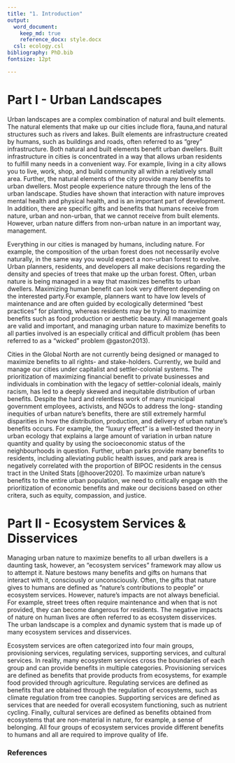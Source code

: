 ```yaml
---
title: "1. Introduction"
output: 
  word_document:
    keep_md: true 
    reference_docx: style.docx
  csl: ecology.csl
bibliography: PhD.bib
fontsize: 12pt

---
```

# Part I - Urban Landscapes  

Urban landscapes are a complex combination of natural and built elements. The 
natural elements that make up our cities include flora, fauna,and natural structures
such as rivers and lakes. Built elements are infrastructure created 
by humans, such as buildings and roads, often referred to as "grey" 
infrastructure. Both natural and built elements benefit urban dwellers. Built 
infrastructure in cities is concentrated in a way that allows urban residents to 
fulfill many needs in a convenient way. For example, living in a city 
allows you to live, work, shop, and build community all within a relatively small 
area. Further, the natural elements of the city provide many benefits to urban 
dwellers. Most people experience nature through the lens of the urban landscape. 
Studies have shown that interaction with nature improves mental health and 
physical health, and is an important part of development. In addition, there are 
specific gifts and benefits that humans receive from nature, urban and non-urban, 
that we cannot receive from built elements. However, urban nature differs from 
non-urban nature in an important way, management.  

Everything in our cities is managed by humans, including nature. 
For example, the composition of the urban forest does not necessarily 
evolve naturally, in the same way you would expect a non-urban forest to evolve. 
Urban planners, residents, and developers all make decisions regarding the 
density and species of trees that make up the urban forest. Often, urban nature 
is being managed in a way that maximizes benefits to urban dwellers. Maximizing 
human benefit can look very different depending on the interested party.For example,
planners want to have low levels of maintenance and are often guided by 
ecologically determined "best practices" for planting, whereas residents may be 
trying to maximize benefits such as food production or aesthetic beauty. 
All management goals are valid and important, and managing urban nature to 
maximize benefits to all parties involved is an especially critical and 
difficult problem (has been referred to as a "wicked" problem @gaston2013).  

Cities in the Global North are not currently being designed or managed to maximize 
benefits to all rights- and stake-holders. Currently, we build and manage our 
cities under capitalist and settler-colonial systems. The prioritization of 
maximizing financial benefit to private businesses and individuals in combination with the 
legacy of settler-colonial ideals, mainly racism, has led to a deeply skewed and
inequitable distribution of urban benefits. Despite the hard and relentless work 
of many municipal government employees, activists, and NGOs to address the long-
standing inequities of urban nature's benefits, there are still extremely harmful
disparities in how the distribution, production, and delivery of urban nature's 
benefits occurs. For example, the "luxury effect" is  a well-tested theory in 
urban ecology that explains a large amount of variation in urban nature quantity 
and quality by using the socioeconomic status of the neighbourhoods in 
question. Further, urban parks provide many benefits to residents, including 
alleviating public health issues, and park area is negatively correlated with 
the proportion of BIPOC residents in the census tract in the United Stats [@hoover2020]. 
To maximize urban nature's benefits to the entire urban population, we need to 
critically engage with the prioritization of economic benefits and make our 
decisions based on other critera, such as equity, compassion, and justice.  


# Part II - Ecosystem Services & Disservices  
Managing urban nature to maximize benefits to all urban dwellers is a daunting 
task, however, an "ecosystem services" framework may allow us to attempt it. 
Nature bestows many benefits and gifts on humans that interact with it, 
consciously or unconsciously. Often, the gifts that nature gives to humans are 
defined as "nature's contributions to people" or ecosystem services. However, 
nature's impacts are not always beneficial. For example, street trees often 
require maintenance and when that is not provided, they can become dangerous for 
residents. The negative impacts of nature on human lives are often referred to 
as ecosystem disservices. The urban landscape is a complex and dynamic system 
that is made up of many ecosystem services and disservices.  



Ecosystem services are often categorized into four main groups, provisioning 
services, regulating services, supporting services, and cultural services. In 
reality, many ecosystem services cross the boundaries of each group and can 
provide benefits in multiple categories. Provisioning services are defined as 
benefits that provide products from ecosystems, for example food provided 
through agriculture. Regulating services are defined as benefits that are 
obtained through the regulation of ecosystems, such as climate regulation from 
tree canopies. Supporting services are defined as services that are needed 
for overall ecosystem functioning, such as nutrient cycling. Finally, cultural 
services are defined as benefits obtained from ecosystems that are non-material 
in nature, for example, a sense of belonging. All four groups of ecosystem 
services provide different benefits to humans and all are required to improve 
quality of life.  














\newpage
### References